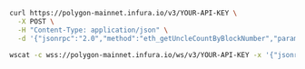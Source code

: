 
<Tabs>
  <TabItem value="cURL">

  ```bash
  curl https://polygon-mainnet.infura.io/v3/YOUR-API-KEY \
    -X POST \
    -H "Content-Type: application/json" \
    -d '{"jsonrpc":"2.0","method":"eth_getUncleCountByBlockNumber","params": ["0x5bad55"],"id":1}'
  ```

  </TabItem>
  <TabItem value="WSS">

  ```bash
  wscat -c wss://polygon-mainnet.infura.io/ws/v3/YOUR-API-KEY -x '{"jsonrpc":"2.0","method":"eth_getUncleCountByBlockNumber","params": ["0x5bad55"],"id":1}'
  ```

  </TabItem>
</Tabs>

